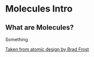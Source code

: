 
<Meta title="Components/Molecules/Intro" />

# Molecules Intro

## What are Molecules?

Something

[Taken from atomic design by Brad Frost](https://bradfrost.com/blog/post/atomic-web-design/#atoms)